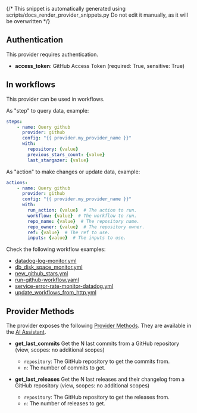 {/* This snippet is automatically generated using scripts/docs_render_provider_snippets.py 
Do not edit it manually, as it will be overwritten */}

## Authentication
This provider requires authentication.
- **access_token**: GitHub Access Token (required: True, sensitive: True)


## In workflows

This provider can be used in workflows.


As "step" to query data, example:
```yaml
steps:
    - name: Query github
      provider: github
      config: "{{ provider.my_provider_name }}"
      with:
        repository: {value}  
        previous_stars_count: {value}  
        last_stargazer: {value}  
```


As "action" to make changes or update data, example:
```yaml
actions:
    - name: Query github
      provider: github
      config: "{{ provider.my_provider_name }}"
      with:
        run_action: {value}  # The action to run.
        workflow: {value}  # The workflow to run.
        repo_name: {value}  # The repository name.
        repo_owner: {value}  # The repository owner.
        ref: {value}  # The ref to use.
        inputs: {value}  # The inputs to use.
```




Check the following workflow examples:
- [datadog-log-monitor.yml](https://github.com/keephq/keep/blob/main/examples/workflows/datadog-log-monitor.yml)
- [db_disk_space_monitor.yml](https://github.com/keephq/keep/blob/main/examples/workflows/db_disk_space_monitor.yml)
- [new_github_stars.yml](https://github.com/keephq/keep/blob/main/examples/workflows/new_github_stars.yml)
- [run-github-workflow.yaml](https://github.com/keephq/keep/blob/main/examples/workflows/run-github-workflow.yaml)
- [service-error-rate-monitor-datadog.yml](https://github.com/keephq/keep/blob/main/examples/workflows/service-error-rate-monitor-datadog.yml)
- [update_workflows_from_http.yml](https://github.com/keephq/keep/blob/main/examples/workflows/update_workflows_from_http.yml)


## Provider Methods
The provider exposes the following [Provider Methods](/providers/provider-methods#via-ai-assistant). They are available in the [AI Assistant](/overview/ai-incident-assistant).

- **get_last_commits** Get the N last commits from a GitHub repository (view, scopes: no additional scopes)

    - `repository`: The GitHub repository to get the commits from.
    - `n`: The number of commits to get.
- **get_last_releases** Get the N last releases and their changelog from a GitHub repository (view, scopes: no additional scopes)

    - `repository`: The GitHub repository to get the releases from.
    - `n`: The number of releases to get.
